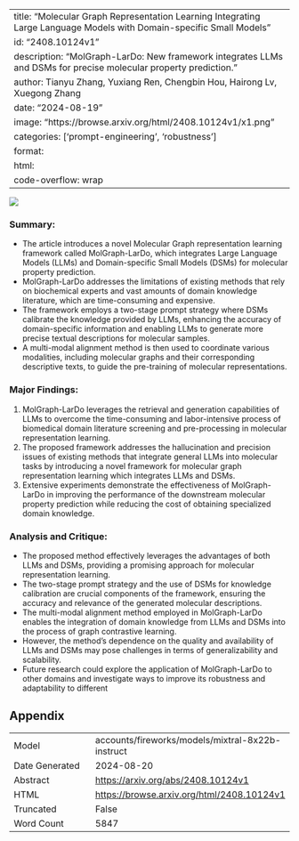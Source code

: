
---
title: "Molecular Graph Representation Learning Integrating Large Language Models with Domain-specific Small Models"
id: "2408.10124v1"
description: "MolGraph-LarDo: New framework integrates LLMs and DSMs for precise molecular property prediction."
author: Tianyu Zhang, Yuxiang Ren, Chengbin Hou, Hairong Lv, Xuegong Zhang
date: "2024-08-19"
image: "https://browse.arxiv.org/html/2408.10124v1/x1.png"
categories: ['prompt-engineering', 'robustness']
format:
  html:
    code-overflow: wrap
---

![](https://browse.arxiv.org/html/2408.10124v1/x1.png)

### Summary:

- The article introduces a novel Molecular Graph representation learning framework called MolGraph-LarDo, which integrates Large Language Models (LLMs) and Domain-specific Small Models (DSMs) for molecular property prediction.
- MolGraph-LarDo addresses the limitations of existing methods that rely on biochemical experts and vast amounts of domain knowledge literature, which are time-consuming and expensive.
- The framework employs a two-stage prompt strategy where DSMs calibrate the knowledge provided by LLMs, enhancing the accuracy of domain-specific information and enabling LLMs to generate more precise textual descriptions for molecular samples.
- A multi-modal alignment method is then used to coordinate various modalities, including molecular graphs and their corresponding descriptive texts, to guide the pre-training of molecular representations.

### Major Findings:

1. MolGraph-LarDo leverages the retrieval and generation capabilities of LLMs to overcome the time-consuming and labor-intensive process of biomedical domain literature screening and pre-processing in molecular representation learning.
2. The proposed framework addresses the hallucination and precision issues of existing methods that integrate general LLMs into molecular tasks by introducing a novel framework for molecular graph representation learning which integrates LLMs and DSMs.
3. Extensive experiments demonstrate the effectiveness of MolGraph-LarDo in improving the performance of the downstream molecular property prediction while reducing the cost of obtaining specialized domain knowledge.

### Analysis and Critique:

- The proposed method effectively leverages the advantages of both LLMs and DSMs, providing a promising approach for molecular representation learning.
- The two-stage prompt strategy and the use of DSMs for knowledge calibration are crucial components of the framework, ensuring the accuracy and relevance of the generated molecular descriptions.
- The multi-modal alignment method employed in MolGraph-LarDo enables the integration of domain knowledge from LLMs and DSMs into the process of graph contrastive learning.
- However, the method's dependence on the quality and availability of LLMs and DSMs may pose challenges in terms of generalizability and scalability.
- Future research could explore the application of MolGraph-LarDo to other domains and investigate ways to improve its robustness and adaptability to different

## Appendix

|          |          |
|----------|----------|
| Model     | accounts/fireworks/models/mixtral-8x22b-instruct       |
| Date Generated     | 2024-08-20       |
| Abstract | [https://arxiv.org/abs/2408.10124v1](https://arxiv.org/abs/2408.10124v1)        |
| HTML     | [https://browse.arxiv.org/html/2408.10124v1](https://browse.arxiv.org/html/2408.10124v1)       |
| Truncated       | False       |
| Word Count       | 5847       |